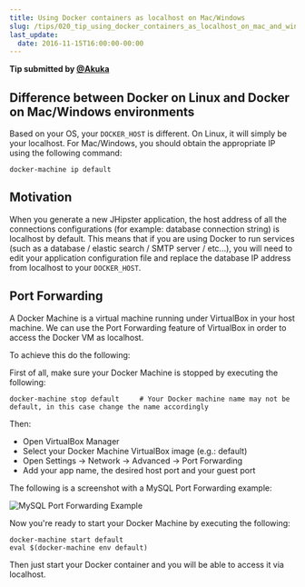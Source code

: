 ```yaml
---
title: Using Docker containers as localhost on Mac/Windows
slug: /tips/020_tip_using_docker_containers_as_localhost_on_mac_and_windows.html
last_update:
  date: 2016-11-15T16:00:00-00:00
---
```


__Tip submitted by [@Akuka](https://github.com/Akuka)__


## Difference between Docker on Linux and Docker on Mac/Windows environments

Based on your OS, your <code>DOCKER_HOST</code> is different.
On Linux, it will simply be your localhost.
For Mac/Windows, you should obtain the appropriate IP using the following command:

```shell
docker-machine ip default
```


## Motivation

When you generate a new JHipster application, the host address of all the connections configurations (for example: database connection string) is localhost by default.
This means that if you are using Docker to run services (such as a database / elastic search / SMTP server / etc...), you will need to edit your application configuration file and replace the database IP address from localhost to your <code>DOCKER_HOST</code>.


## Port Forwarding

A Docker Machine is a virtual machine running under VirtualBox in your host machine.
We can use the Port Forwarding feature of VirtualBox in order to access the Docker VM as localhost.

To achieve this do the following:


First of all, make sure your Docker Machine is stopped by executing the following:

```shell
docker-machine stop default     # Your Docker machine name may not be default, in this case change the name accordingly
```

Then:

* Open VirtualBox Manager
* Select your Docker Machine VirtualBox image (e.g.: default)
* Open Settings -> Network -> Advanced -> Port Forwarding
* Add your app name, the desired host port and your guest port

The following is a screenshot with a MySQL Port Forwarding example:

![MySQL Port Forwarding Example](/images/020_tip_using_docker_containers_as_localhost_on_mac_and_windows_01.png)


Now you're ready to start your Docker Machine by executing the following:

```shell
docker-machine start default
eval $(docker-machine env default)
```

Then just start your Docker container and you will be able to access it via localhost.
